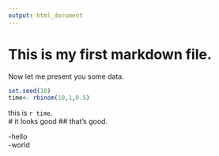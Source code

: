```yaml
---
output: html_document
---
```

This is my first markdown file.
===============================

Now let me present you some data.

```r
set.seed(10)
time<- rbinom(10,1,0.5)
```

this is `r time`.  
# it looks good
## that's good.

-hello  
-world

